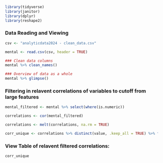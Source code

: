 
```r
library(tidyverse)
library(janitor)
library(dplyr)
library(reshape2)

```

### Data Reading and Viewing
```r
csv <- "analyticdata2024 - clean_data.csv"

mental <- read.csv(csv, header = TRUE)

### Clean data columns
mental %>% clean_names()

### Overview of data as a whole
mental %>% glimpse()
```

### Filtering in relavent correlations of variables to cutoff from large features
```r
mental_filtered <- mental %>% select(where(is.numeric))

correlations <- cor(mental_filtered) 

correlations <- melt(correlations, na.rm = TRUE)

corr_unique <- correlations %>% distinct(value, .keep_all = TRUE) %>% filter( (value > 0.70 & value < 1) | value < -0.70)

```

### View Table of relavent filtered correlations:
```r
corr_unique
```




